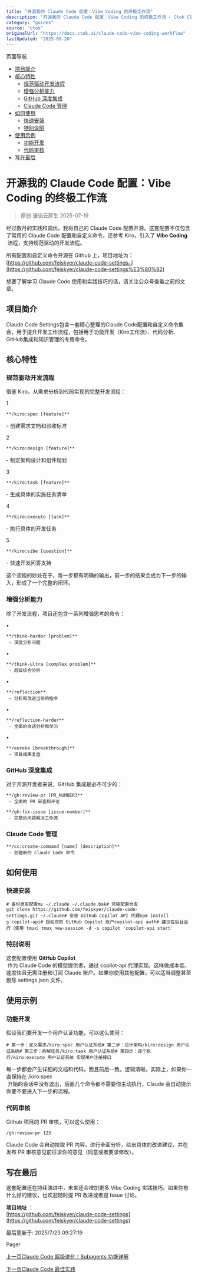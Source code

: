 ```yaml
---
title: "开源我的 Claude Code 配置：Vibe Coding 的终极工作流"
description: "开源我的 Claude Code 配置：Vibe Coding 的终极工作流 - Ctok Claude Code 使用指南和最佳实践"
category: "guides"
source: "ctok"
originalUrl: "https://docs.ctok.ai/claude-code-vibe-coding-workflow"
lastUpdated: "2025-08-26"
---
```


页面导航

*   [项目简介](#项目简介 "项目简介")
*   [核心特性](#核心特性 "核心特性")
    *   [规范驱动开发流程](#规范驱动开发流程 "规范驱动开发流程")
    *   [增强分析能力](#增强分析能力 "增强分析能力")
    *   [GitHub 深度集成](#github-深度集成 "GitHub 深度集成")
    *   [Claude Code 管理](#claude-code-管理 "Claude Code 管理")
*   [如何使用](#如何使用 "如何使用")
    *   [快速安装](#快速安装 "快速安装")
    *   [特别说明](#特别说明 "特别说明")
*   [使用示例](#使用示例 "使用示例")
    *   [功能开发](#功能开发 "功能开发")
    *   [代码审核](#代码审核 "代码审核")
*   [写在最后](#写在最后 "写在最后")

# 开源我的 Claude Code 配置：Vibe Coding 的终极工作流 [​](#开源我的-claude-code-配置-vibe-coding-的终极工作流)

> 原创 漫谈云原生 2025-07-19

经过数月的实践和调优，我将自己的 Claude Code 配置开源。这套配置不仅包含了常用的 Claude Code 配置和自定义命令，还参考 Kiro，引入了 **Vibe Coding**  
 流程，支持规范驱动的开发流程。

所有配置和自定义命令开源在 Github 上，项目地址为：  
[https://github.com/feiskyer/claude-code-settings。](https://github.com/feiskyer/claude-code-settings%E3%80%82)

想要了解学习 Claude Code 使用和实践技巧的话，请关注公众号查看之前的文章。

## 项目简介 [​](#项目简介)

Claude Code Settings包含一套精心整理的Claude Code配置和自定义命令集合，用于提升开发工作流程，包括用于功能开发（Kiro工作流）、代码分析、GitHub集成和知识管理的专用命令。

## 核心特性 [​](#核心特性)

### 规范驱动开发流程 [​](#规范驱动开发流程)

借鉴 Kiro，从需求分析到代码实现的完整开发流程：

1

```
**/kiro:spec [feature]**
```

\- 创建需求文档和验收标准

2

```
**/kiro:design [feature]**
```

\- 制定架构设计和组件规划

3

```
**/kiro:task [feature]**
```

\- 生成具体的实施任务清单

4

```
**/kiro:execute [task]**
```

\- 执行具体的开发任务

5

```
**/kiro:vibe [question]**
```

\- 快速开发问答支持

这个流程的妙处在于，每一步都有明确的输出，前一步的结果会成为下一步的输入，形成了一个完整的闭环。

### 增强分析能力 [​](#增强分析能力)

除了开发流程，项目还包含一系列增强思考的命令：

•

```
**/think-harder [problem]**  
 - 深度分析问题
```

•

```
**/think-ultra [complex problem]**  
 - 超级综合分析
```

•

```
**/reflection**  
 - 分析和改进当前的指令
```

•

```
**/reflection-harder**  
 - 全面的会话分析和学习
```

•

```
**/eureka [breakthrough]**  
 - 项目成果复盘
```

### GitHub 深度集成 [​](#github-深度集成)

对于开源开发者来说，GitHub 集成是必不可少的：

```
**/gh:review-pr [PR_NUMBER]**  
 - 全面的 PR 审查和评论
```

```
**/gh:fix-issue [issue-number]**  
 - 完整的问题解决工作流
```

### Claude Code 管理 [​](#claude-code-管理)

```
**/cc:create-command [name] [description]**  
 - 创建新的 Claude Code 命令
```

## 如何使用 [​](#如何使用)

### 快速安装 [​](#快速安装)

```
# 备份原有配置mv ~/.claude ~/.claude.bak# 克隆配置仓库git clone https://github.com/feiskyer/claude-code-settings.git ~/.claude# 安装 GitHub Copilot API 代理npm install -g copilot-api# 授权你的 GitHub Copilot 账户copilot-api auth# 建议在后台运行（使用 tmux）tmux new-session -d -s copilot 'copilot-api start'
```

### 特别说明 [​](#特别说明)

这套配置使用 **GitHub Copilot**  
 作为 Claude Code 的模型提供者，通过 copilot-api 代理实现。这样做成本低、速度快且无需注册和订阅 Claude 账户。如果你使用其他配置，可以适当调整甚至删除 settings.json 文件。

## 使用示例 [​](#使用示例)

### 功能开发 [​](#功能开发)

假设我们要开发一个用户认证功能，可以这么使用：

```
# 第一步：定义需求/kiro:spec 用户认证系统# 第二步：设计架构/kiro:design 用户认证系统# 第三步：拆解任务/kiro:task 用户认证系统# 第四步：逐个执行/kiro:execute 用户认证系统 实现用户注册接口
```

每一步都会产生详细的文档和代码，而且前后一致，逻辑清晰。实际上，如果你一直保持在 /kiro:spec  
 开始的会话中没有退出，后面几个命令都不需要你主动执行，Claude 会自动提示你要不要进入下一步的流程。

### 代码审核 [​](#代码审核)

Github 项目的 PR 审核，可以这么使用：

```
/gh:review-pr 123
```

Claude Code 会自动拉取 PR 内容，进行全面分析，给出具体的改进建议，并在发布 PR 审核意见前征求你的意见（同意或者要求修改）。

## 写在最后 [​](#写在最后)

这套配置还在持续演进中，未来还会增加更多 Vibe Coding 实践技巧。如果你有什么好的建议，也欢迎随时提 PR 改进或者提 Issue 讨论。

**项目地址** ：  
[https://github.com/feiskyer/claude-code-settings](https://github.com/feiskyer/claude-code-settings)

最后更新于: 2025/7/23 09:27:19

Pager

[上一页Claude Code 超级进化！Subagents 功能详解](/claude-code-subagents-evolution)

[下一页Claude Code 最佳实践](/claude-code-best-practices)